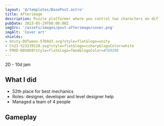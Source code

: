 ```yaml
---
layout: '@/templates/BasePost.astro'
title: Afterimage
description: Puzzle platformer where you control two characters on different planes of existence that collaborate to clear puzzle rooms.
pubDate: 2023-05-29T00:00:00Z
imgSrc: '/assets/images/post-afterimage/cover.png'
imgAlt: 'Cover art'
shields:
- Unity-DOTween-57b9d3.svg?style=flat&logo=unity
- C%23-%23239120.svg?style=flat&logo=csharp&logoColor=white
- FMOD-0058D9?style=flat&logo=fmod&logoColor=#7D929E
---
```


2D - 10d jam

<StoreLinkBanner
  gitHubUrl='https://github.com/ironcutter24/GDtvJam2023'
  playStoreUrl=''
  itchUrl='https://ironcutter24.itch.io/afterimage'
/>

<ProjectDetails
  role='Director - Designer - Developer'
  company='N/A'
  platforms='WebGL - PC'
  time='10 days'
/>

## What I did

- 52th place for best mechanics
- Roles: designer, developer and level designer help
- Managed a team of 4 people

## Gameplay

<EmbedVideo url="https://www.youtube.com/embed/I0cuBfJZC24?si=9Dg-G2eXKbRtnKnJ" />
